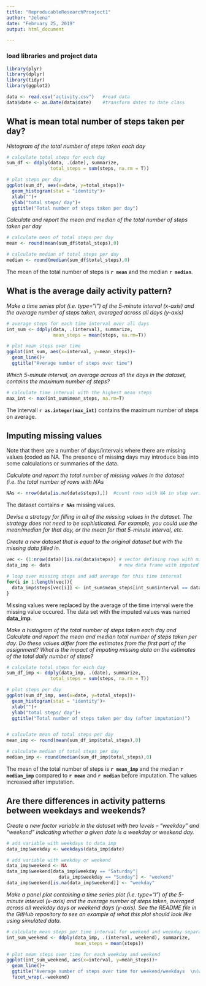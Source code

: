 ```yaml
---
title: "ReproducableResearchProoject1"
author: "Jelena"
date: "February 25, 2019"
output: html_document

---
```






### load libraries and project data
```r

library(plyr)
library(dplyr)
library(tidyr)
library(ggplot2)

data <- read.csv("activity.csv")   #read data
data$date <- as.Date(data$date)    #transform dates to date class

```




## What is mean total number of steps taken per day?

*Histogram of the total number of steps taken each day*

```r

# calculate total steps for each day
sum_df <- ddply(data, .(date), summarize, 
                total_steps = sum(steps, na.rm = T))  

# plot steps per day
ggplot(sum_df, aes(x=date, y=total_steps))+
  geom_histogram(stat = "identity")+
  xlab("")+
  ylab("total steps/ day")+
  ggtitle("Total number of steps taken per day")

```


*Calculate and report the mean and median of the total number of steps taken per day*
```r

# calculate mean of total steps per day
mean <- round(mean(sum_df$total_steps),0) 

# calculate median of total steps per day
median <- round(median(sum_df$total_steps),0)
```
The mean of the total number of steps is **`r mean`** and the median **`r median`**.



## What is the average daily activity pattern?
*Make a time series plot (i.e. type="l") of the 5-minute interval (x-axis) and the average number of steps taken, averaged across all days (y-axis)*
```r

# average steps for each time interval over all days
int_sum <- ddply(data, .(interval), summarize,
                 mean_steps = mean(steps, na.rm=T))

# plot mean steps over time
ggplot(int_sum, aes(x=interval, y=mean_steps))+
  geom_line()+
  ggtitle("Average number of steps over time")
```

*Which 5-minute interval, on average across all the days in the dataset, contains the maximum number of steps?*
```r

# calculate time interval with the highest mean steps
max_int <- max(int_sum$mean_steps, na.rm=T) 

```

The intervall **`r as.integer(max_int)`** contains the maximum number of steps on average. 



## Imputing missing values
Note that there are a number of days/intervals where there are missing values (coded as NA. The presence of missing days may introduce bias into some calculations or summaries of the data.

*Calculate and report the total number of missing values in the dataset (i.e. the total number of rows with NAs*
```r

NAs <- nrow(data[is.na(data$steps),])  #count rows with NA in step variable
```

The dataset contains **`r NAs`** missing values.

*Devise a strategy for filling in all of the missing values in the dataset. The strategy does not need to be sophisticated. For example, you could use the mean/median for that day, or the mean for that 5-minute interval, etc.*

*Create a new dataset that is equal to the original dataset but with the missing data filled in.*
```r

vec <- (1:nrow(data))[is.na(data$steps)] # vector defining rows with missing values
data_imp <- data                         # new data frame with imputed values

# loop over missing steps and add average for this time interval
for(i in 1:length(vec)){
  data_imp$steps[vec[i]] <- int_sum$mean_steps[int_sum$interval == data$interval[vec[i]]]
}

```
Missing values were replaced by the average of the time interval were the missing value occured. The data set with the imputed values was named **data_imp**.

*Make a histogram of the total number of steps taken each day and Calculate and report the mean and median total number of steps taken per day. Do these values differ from the estimates from the first part of the assignment? What is the impact of imputing missing data on the estimates of the total daily number of steps?*
```r

# calculate total steps for each day
sum_df_imp <- ddply(data_imp, .(date), summarize, 
                total_steps = sum(steps, na.rm = T))  

# plot steps per day
ggplot(sum_df_imp, aes(x=date, y=total_steps))+
  geom_histogram(stat = "identity")+
  xlab("")+
  ylab("total steps/ day")+
  ggtitle("Total number of steps taken per day (after imputation)")


# calculate mean of total steps per day
mean_imp <- round(mean(sum_df_imp$total_steps),0) 

# calculate median of total steps per day
median_imp <- round(median(sum_df_imp$total_steps),0)

```
The mean of the total number of steps is **`r mean_imp`** and the median **`r median_imp`** compared to **`r mean`** and  **`r median`** before imputation. The values increased after imputation.

## Are there differences in activity patterns between weekdays and weekends?

*Create a new factor variable in the dataset with two levels – “weekday” and “weekend” indicating whether a given date is a weekday or weekend day.*

```r
# add variable with weekdays to data_imp
data_imp$weekday <- weekdays(data_imp$date)

# add variable with weekday or weekend
data_imp$weekend <- NA
data_imp$weekend[data_imp$weekday == "Saturday"| 
                   data_imp$weekday == "Sunday"] <- "weekend"
data_imp$weekend[is.na(data_imp$weekend)] <- "weekday"
```

*Make a panel plot containing a time series plot (i.e. type="l") of the 5-minute interval (x-axis) and the average number of steps taken, averaged across all weekday days or weekend days (y-axis). See the README file in the GitHub repository to see an example of what this plot should look like using simulated data.*
```r

# calculate mean steps per time interval for weekend and weekday separately
int_sum_weekend <- ddply(data_imp, .(interval, weekend), summarize,
                         mean_steps = mean(steps))

# plot mean steps over time for each weekday and weekend
ggplot(int_sum_weekend, aes(x=interval, y=mean_steps))+
  geom_line()+
  ggtitle("Average number of steps over time for weekend/weekdays  \n(with imputated values)")+
  facet_wrap(.~weekend)
  
```

